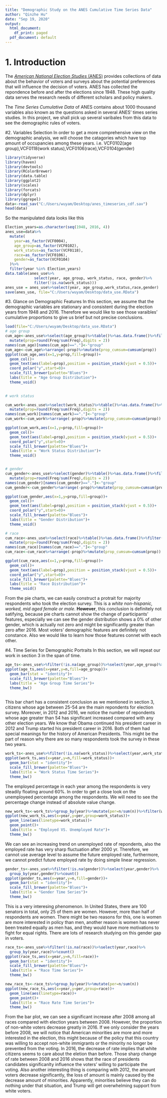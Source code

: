 ---
title: "Demographic Study on the ANES Cumulative Time Series Data"
author: "Qinzhe Hu"
date: "Sep 19, 2020"
output:
  html_document:
    df_print: paged
  pdf_document: default
---

# 1. Introduction
The [*American National Election Studies* (ANES)](https://electionstudies.org/) provides collections of data about the behavior of voters and surveys about the potential preferences that will influence the decision of voters. ANES has collected the repondence before and after the elections since 1948. These high quality data serves the research needs of different scholars and policy makers.

The *Time Series Cumulative Data* of ANES contains about 1000 thousand variables also known as the questions asked in several ANES' times series studies. In this project, we shall pick up several varibales from this data to see the demographic rules of voters.


#2. Variables Selection
In order to get a more comprehensive view on the demographic analysis, we will choose the catagories which have top amount of occupancies among these years. i.e. VCF0102(age group),VCF0118(work status),VCF0106(race),VCF0104(gender)
```{r,message=FALSE,error=FALSE,warning=FALSE,echo=FALSE}
library(tidyverse)
library(haven)
library(devtools)
library(RColorBrewer)
library(data.table)
library(ggplot2)
library(scales)
library(forcats)
library(dplyr)
library(ggrepel)
data<-read_sav("C:/Users/wuyam/Desktop/anes_timeseries_cdf.sav")
head(data)
```


So the manipulated data looks like this
```{r,echo=FALSE}
Election_years=as.character(seq(1948, 2016, 4))
anes_use=data%>%
  mutate(
    year=as_factor(VCF0004),
    age_group=as_factor(VCF0102),
    work_status=as_factor(VCF0118),
    race=as_factor(VCF0106),
    gender=as_factor(VCF0104)
  )%>%
  filter(year %in% Election_years)
data.table(anes_use%>%
             select(year, age_group, work_status, race, gender)%>%
             filter(!is.na(work_status)))
anes_use = anes_use%>%select(year, age_group,work_status,race,gender)
save(anes_use, file="C:/Users/wuyam/Desktop/data_use.RData")
```
#3. Glance on Demographic Features
In this section, we assume that the demographic variables are stationary and consistent during the election years from 1948 and 2016. Therefore we would like to see those varaibles' cumulative proportions to give us brief but not precise conclusions.
```{r,echo=FALSE}
load(file="C:/Users/wuyam/Desktop/data_use.RData")
# age group
cum_age<-anes_use%>%select(age_group)%>%table()%>%as.data.frame()%>%filter(Freq>0)%>%
  mutate(prop=round(Freq/sum(Freq),digits = 2))
names(cum_age)[names(cum_age)=="."]<-"group"
cum_age<-cum_age%>%arrange(-prop)%>%mutate(prop_cumsum=cumsum(prop))
ggplot(cum_age,aes(x=1,y=prop,fill=group))+
  geom_col()+
  geom_text(aes(label=prop),position = position_stack(vjust = 0.5))+
  coord_polar("y",start=0)+
  scale_fill_brewer(palette="Blues")+
  labs(title = "Age Group Distribution")+
  theme_void()
 

# work status

cum_work<-anes_use%>%select(work_status)%>%table()%>%as.data.frame()%>%filter(Freq>0)%>%
  mutate(prop=round(Freq/sum(Freq),digits = 2))
names(cum_work)[names(cum_work)=="."]<-"group"
cum_work<-cum_work%>%arrange(-prop)%>%mutate(prop_cumsum=cumsum(prop))

ggplot(cum_work,aes(x=1,y=prop,fill=group))+
  geom_col()+
  geom_text(aes(label=prop),position = position_stack(vjust = 0.5))+
  coord_polar("y",start=0)+
  scale_fill_brewer(palette="Blues")+
  labs(title = "Work Status Distribution")+
  theme_void()


# gender
cum_gender<-anes_use%>%select(gender)%>%table()%>%as.data.frame()%>%filter(Freq>0)%>%
  mutate(prop=round(Freq/sum(Freq),digits = 2))
names(cum_gender)[names(cum_gender)=="."]<-"group"
cum_gender<-cum_gender%>%arrange(-prop)%>%mutate(prop_cumsum=cumsum(prop))

ggplot(cum_gender,aes(x=1,y=prop,fill=group))+
  geom_col()+
  geom_text(aes(label=prop),position = position_stack(vjust = 0.5))+
  coord_polar("y",start=0)+
  scale_fill_brewer(palette="Blues")+
  labs(title = "Gender Distribution")+
  theme_void()

# race
cum_race<-anes_use%>%select(race)%>%table()%>%as.data.frame()%>%filter(Freq>0)%>%
  mutate(prop=round(Freq/sum(Freq),digits = 2))
names(cum_race)[names(cum_race)=="."]<-"group"
cum_race<-cum_race%>%arrange(-prop)%>%mutate(prop_cumsum=cumsum(prop))

ggplot(cum_race,aes(x=1,y=prop,fill=group))+
  geom_col()+
  geom_text(aes(label=prop),position = position_stack(vjust = 0.5))+
  coord_polar("y",start=0)+
  scale_fill_brewer(palette="Blues")+
  labs(title = "Race Distribution")+
  theme_void()
```

From the pie charts, we can easily construct a protrait for majority respondents who took the election survey. This is a *white non-hispanic, worked, mid aged female or male*.
**However**, this conclusion is definitely not satifying, because pie charts cannot show the change of participants' features, especially we can see the gender distribution shows a 0% of other gender, which is actually not zero and might be significantly greater than zero after 2016. Most voters' demographic features are definitely not constance. Also we would like to learn how those features connet with each other.

#4. Time Series for Demographic Portraits
In this section, we will repeat our work in section 3 in the span of time.
```{r,echo=FALSE}
age_ts<-anes_use%>%filter(!is.na(age_group))%>%select(year,age_group)%>%group_by(year,age_group)%>%count()
ggplot(age_ts,aes(x=year,y=n,fill=age_group))+
  geom_bar(stat = "identity")+
  scale_fill_brewer(palette="Blues")+
  labs(title = "Age Group Time Series")+
  theme_bw()
  
```
This bar chart has a consistent conclusion as we mentioned in section 3, citizens whose age between 25-54 are the main repondents for election survey. Moreover, in 2012 and 2016, we notice the number of repondents whose age greater than 54 has significant increased compared with any other election years. We know that Obama continued his president career in 2012 and Trump started his president career in 2016. Both of them had special meanings for the history of American Presidents. This might be the part of reason why there are so many respondents took the survey in these two years.  

```{r,echo=F}
work_ts<-anes_use%>%filter(!is.na(work_status))%>%select(year,work_status)%>%group_by(year,work_status)%>%count()
ggplot(work_ts,aes(x=year,y=n,fill=work_status))+
  geom_bar(stat = "identity")+
  scale_fill_brewer(palette="Blues")+
  labs(title = "Work Status Time Series")+
  theme_bw()
```

The employed percentage in each year among the respondents is very steadily floating around 60%. In order to get a close look on the unemployeed percentage among the respondents. We will need to see the percentage change instead of absolute value change.  
```{r,echo=FALSE}
new_work_ts<-work_ts%>%group_by(year)%>%mutate(per=n/sum(n))%>%filter(work_status == "1. Employed"|work_status =="2. Not employed: laid off, unemployed, on strike,")
ggplot(new_work_ts,aes(x=year,y=per,group=work_status))+
  geom_line(aes(linetype=work_status))+
  geom_point()+
  labs(title = "Employed VS. Unemployed Rate")+
  theme_bw()
```

We can see an increasing trend on unemployed rate of repondents, also the employed rate has very sharp fluctuation after 2000 yr. Therefore, we cannot use average level to assume the future employed rate, furthermore, we cannot predict future employed rate by doing simple linear regression.    

```{r,echo=FALSE}
gender_ts<-anes_use%>%filter(!is.na(gender))%>%select(year,gender)%>%
  group_by(year,gender)%>%count()
ggplot(gender_ts,aes(x=year,y=n,fill=gender))+
  geom_bar(stat = "identity")+
  scale_fill_brewer(palette="Blues")+
  labs(title = "Gender Time Series")+
  theme_bw()
```
This is a very interesing phenomenon. In United States, there are 100 senators in total, only 25 of them are women. However, more than half of respondents are women. There might be two reasons for this, one is women are more interested in policy than men, another reason is women has never been treated equally as men has, and they would have more motivations to fight for equal rights. There are lots of research studying on this gender gap in voters.

```{r,echo=FALSE}
race_ts<-anes_use%>%filter(!is.na(race))%>%select(year,race)%>%
  group_by(year,race)%>%count()
ggplot(race_ts,aes(x=year,y=n,fill=race))+
  geom_bar(stat = "identity")+
  scale_fill_brewer(palette="Blues")+
  labs(title = "Race Time Series")+
  theme_bw()

new_race_ts<-race_ts%>%group_by(year)%>%mutate(per=n/sum(n))
ggplot(new_race_ts,aes(x=year,y=per,group=race))+
  geom_line(aes(linetype=race))+
  geom_point()+
  labs(title = "Race Rate Time Series")+
  theme_bw()
```


From the bar plot, we can see a significant increase after 2008 among all races compared with election years between 2008. However, the proportion of non-white voters decrease greatly in 2016. If we only consider the years before 2008, we will notice that American minorities are more and more interested in the election, this might because of the policy that this country was willing to accept non-white immigrants or the minority no longer be prevented from the voting. 
In 2016, the decrease of rate implies that white citizens seems to care about the eletion than before. Those sharp change of rate between 2008 and 2016 shows that the race of presidents candidates significanlty influence the voters' willing to participate the voting.
Also another interesting thing is comparing with 2012, the amount voters decrease significantly, the loss of amount is mainly caused by the decrease amount of minorities. Apparently, minorities believe they can do nothing under that situation, and Trump will get overwhelming support from white voters.


